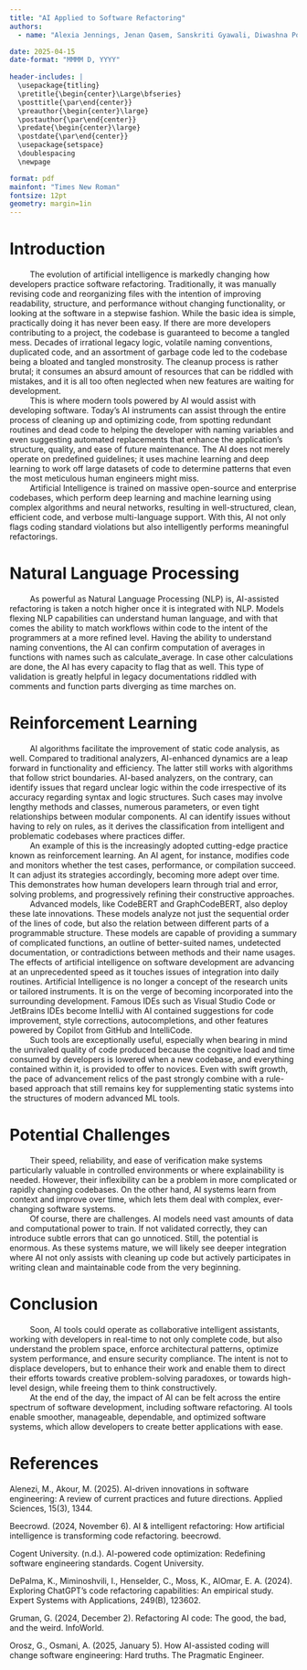 ```yaml
---
title: "AI Applied to Software Refactoring"
authors: 
  - name: "Alexia Jennings, Jenan Qasem, Sanskriti Gyawali, Diwashna Poudel, Arushi Chaturvedi"

date: 2025-04-15
date-format: "MMMM D, YYYY"
  
header-includes: |
  \usepackage{titling}
  \pretitle{\begin{center}\Large\bfseries}
  \posttitle{\par\end{center}}
  \preauthor{\begin{center}\large}
  \postauthor{\par\end{center}}
  \predate{\begin{center}\large}
  \postdate{\par\end{center}}
  \usepackage{setspace}
  \doublespacing
  \newpage

format: pdf
mainfont: "Times New Roman"
fontsize: 12pt
geometry: margin=1in
---
```


\newpage
\tableofcontents
\newpage

<!-- Content of Paper -->
# Introduction 
|          The evolution of artificial intelligence is markedly changing how developers practice software refactoring. Traditionally, it was manually revising code and reorganizing files with the intention of improving readability, structure, and performance without changing functionality, or looking at the software in a stepwise fashion. While the basic idea is simple, practically doing it has never been easy. If there are more developers contributing to a project, the codebase is guaranteed to become a tangled mess. Decades of irrational legacy logic, volatile naming conventions, duplicated code, and an assortment of garbage code led to the codebase being a bloated and tangled monstrosity. The cleanup process is rather brutal; it consumes an absurd amount of resources that can be riddled with mistakes, and it is all too often neglected when new features are waiting for development.
|          This is where modern tools powered by AI would assist with developing software. Today's AI instruments can assist through the entire process of cleaning up and optimizing code, from spotting redundant routines and dead code to helping the developer with naming variables and even suggesting automated replacements that enhance the application's structure, quality, and ease of future maintenance. The AI does not merely operate on predefined guidelines; it uses machine learning and deep learning to work off large datasets of code to determine patterns that even the most meticulous human engineers might miss.  
|          Artificial Intelligence is trained on massive open-source and enterprise codebases, which perform deep learning and machine learning using complex algorithms and neural networks, resulting in well-structured, clean, efficient code, and verbose multi-language support. With this, AI not only flags coding standard violations but also intelligently performs meaningful refactorings.  
# Natural Language Processing
|          As powerful as Natural Language Processing (NLP) is, AI-assisted refactoring is taken a notch higher once it is integrated with NLP. Models flexing NLP capabilities can understand human language, and with that comes the ability to match workflows within code to the intent of the programmers at a more refined level. Having the ability to understand naming conventions, the AI can confirm computation of averages in functions with names such as calculate_average. In case other calculations are done, the AI has every capacity to flag that as well. This type of validation is greatly helpful in legacy documentations riddled with comments and function parts diverging as time marches on.
# Reinforcement Learning
|          AI algorithms facilitate the improvement of static code analysis, as well. Compared to traditional analyzers, AI-enhanced dynamics are a leap forward in functionality and efficiency. The latter still works with algorithms that follow strict boundaries. AI-based analyzers, on the contrary, can identify issues that regard unclear logic within the code irrespective of its accuracy regarding syntax and logic structures. Such cases may involve lengthy methods and classes, numerous parameters, or even tight relationships between modular components. AI can identify issues without having to rely on rules, as it derives the classification from intelligent and problematic codebases where practices differ.
|          An example of this is the increasingly adopted cutting-edge practice known as reinforcement learning. An AI agent, for instance, modifies code and monitors whether the test cases, performance, or compilation succeed. It can adjust its strategies accordingly, becoming more adept over time. This demonstrates how human developers learn through trial and error, solving problems, and progressively refining their constructive approaches.
|          Advanced models, like CodeBERT and GraphCodeBERT, also deploy these late innovations. These models analyze not just the sequential order of the lines of code, but also the relation between different parts of a programmable structure. These models are capable of providing a summary of complicated functions, an outline of better-suited names, undetected documentation, or contradictions between methods and their name usages. The effects of artificial intelligence on software development are advancing at an unprecedented speed as it touches issues of integration into daily routines. Artificial Intelligence is no longer a concept of the research units or tailored instruments. It is on the verge of becoming incorporated into the surrounding development. Famous IDEs such as Visual Studio Code or JetBrains IDEs become IntelliJ with AI contained suggestions for code improvement, style corrections, autocompletions, and other features powered by Copilot from GitHub and IntelliCode. 
|          Such tools are exceptionally useful, especially when bearing in mind the unrivaled quality of code produced because the cognitive load and time consumed by developers is lowered when a new codebase, and everything contained within it, is provided to offer to novices. Even with swift growth, the pace of advancement relics of the past strongly combine with a rule-based approach that still remains key for supplementing static systems into the structures of modern advanced ML tools. 
# Potential Challenges
|          Their speed, reliability, and ease of verification make systems particularly valuable in controlled environments or where explainability is needed. However, their inflexibility can be a problem in more complicated or rapidly changing codebases. On the other hand, AI systems learn from context and improve over time, which lets them deal with complex, ever-changing software systems.  
|          Of course, there are challenges. AI models need vast amounts of data and computational power to train. If not validated correctly, they can introduce subtle errors that can go unnoticed. Still, the potential is enormous. As these systems mature, we will likely see deeper integration where AI not only assists with cleaning up code but actively participates in writing clean and maintainable code from the very beginning.  
# Conclusion
|          Soon, AI tools could operate as collaborative intelligent assistants, working with developers in real-time to not only complete code, but also understand the problem space, enforce architectural patterns, optimize system performance, and ensure security compliance. The intent is not to displace developers, but to enhance their work and enable them to direct their efforts towards creative problem-solving paradoxes, or towards high-level design, while freeing them to think constructively.  
|          At the end of the day, the impact of AI can be felt across the entire spectrum of software development, including software refactoring. AI tools enable smoother, manageable, dependable, and optimized software systems, which allow developers to create better applications with ease.

<!-- Citations -->
\newpage
# References
\setlength{\parindent}{-0.5in}
\setlength{\leftskip}{0.5in}
\setlength{\parskip}{12pt}
\noindent

Alenezi, M., Akour, M. (2025). AI-driven innovations in software engineering: A review of current practices and future directions. Applied Sciences, 15(3), 1344. \url{ https://www.mdpi.com/2076-3417/15/3/1344}

Beecrowd. (2024, November 6). AI & intelligent refactoring: How artificial intelligence is transforming code refactoring. beecrowd. \url{https://beecrowd.com/blog-posts/ai-intelligent-refactoring/}

Cogent University. (n.d.). AI-powered code optimization: Redefining software engineering standards. Cogent University. \url{https://www.cogentuniversity.com/post/ai-powered-code-optimization-redefining-software-engineering-standards}

DePalma, K., Miminoshvili, I., Henselder, C., Moss, K., AlOmar, E. A. (2024). Exploring ChatGPT’s code refactoring capabilities: An empirical study. Expert Systems with Applications, 249(B), 123602. \url{https://www.sciencedirect.com/science/article/pii/S0957417424004676}

Gruman, G. (2024, December 2). Refactoring AI code: The good, the bad, and the weird. InfoWorld. \url{https://www.infoworld.com/article/3610521/refactoring-ai-code-the-good-the-bad-and-the-weird.html}

Orosz, G., Osmani, A. (2025, January 5). How AI-assisted coding will change software engineering: Hard truths. The Pragmatic Engineer. \url{https://newsletter.pragmaticengineer.com/p/how-ai-will-change-software-engineering}
